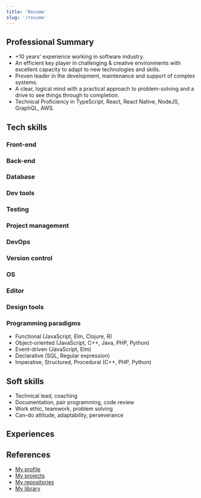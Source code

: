```yaml
---
title: 'Resume'
slug: '/resume'
---
```



## Professional Summary

<!--
- who you are professionally
- why you are the best person for the job
- 2-4 sentences
- mention the job title
- related skills and accomplishments
-->

- +10 years' experience working in software industry.
- An efficient key player in challenging & creative environments with excellent capacity to adapt to new technologies and skills.
- Proven leader in the development, maintenance and support of complex systems.
- A clear, logical mind with a practical approach to problem-solving and a drive to see things through to completion.
- Technical Proficiency in TypeScript, React, React Native, NodeJS, GraphQL, AWS.

<!--
With over 10 years in software development, I am passionate about technologies and the art of programming. That, together with my eclectic range of interests, has laid the groundwork for my career and my education abroad, and it has ultimately led to extensive experience in some of the most interesting areas of software development.

Self-motivated
A team player with strong interpersonal skills and posses a flexible and detail oriented attitude.
An efficient key player in challenging & creative environments with excellent capacity to adapt to new technologies and skills.
I have a clear, logical mind with a practical approach to problem-solving and a drive to see things though to completion.
Dedicated to customer satisfaction with focused delivery of technical solution.
Proven leader in development, maintenance and support of complex systems
Technical Proficiency in ABC,...

In my work, I focus on ensuring a high standard of usability, user experience, performance, security and overall code quality.  I am up to date with trending technologies and I always keep myself informed, anticipating ‘the next big thing’.

## Skills
2-3 hard tech skills, 2-3 soft skills, 1-2 additional skills (qualify you to do the job)
- Technical Lead, Coaching, Documentation
- JavaScript, TypeScript, ReactJS, React Native
- NodeJS, REST APIs, GraphQL
- DevOps, Amazon Web Services
- Agile methodologies, Test Driven Development, Code Review

## Summary
- +10 years' experience working in Software Development
- Experience in the Banking and Financial Services industry
- Solid understanding of React’s fundamental philosophy and component lifecycle
- Experience in Cloud computing and Amazon Web Services
- Strong understanding of RESTful & GraphQL APIs design and microservices-based system
- Solid DevOps and Continuous Delivery skills
- Excellent in problem-solving and analytical skills
- Excellent aptitude to learn new technologies, tools and methodologies
- Proficient in writing clean code, following good principles and design patterns, covered with tests
- Great attention to detail and time-management skills
-->

## Tech skills

<ResumeSetting />

<SkillBars />

### Front-end

<SkillIcons category={SkillCategory.FRONTEND} />

### Back-end

<SkillIcons category={SkillCategory.BACKEND} />

### Database

<SkillIcons category={SkillCategory.DATABASE} />

### Dev tools

<SkillIcons category={SkillCategory.DEV_TOOLS} />

### Testing

<SkillIcons category={SkillCategory.TESTING} />

### Project management

<SkillIcons category={SkillCategory.PROJECT_MANAGEMENT} />

### DevOps

<SkillIcons category={SkillCategory.DEVOPS} />

### Version control

<SkillIcons category={SkillCategory.VERSION_CONTROL} />

### OS

<SkillIcons category={SkillCategory.OS} />

### Editor

<SkillIcons category={SkillCategory.EDITOR} />

### Design tools

<SkillIcons category={SkillCategory.DESIGN} />

### Programming paradigms

- Functional (JavaScript, Elm, Clojure, R)
- Object-oriented (JavaScript, C++, Java, PHP, Python)
- Event-driven (JavaScript, Elm)
- Declarative (SQL, Regular expression)
- Imperative, Structured, Procedural (C++, PHP, Python)

## Soft skills

- Technical lead, coaching
- Documentation, pair programming, code review
- Work ethic, teamwork, problem solving
- Can-do attitude, adaptability, perseverance

## Experiences

<Experiences />

<!--
4-6 bullets for duties, responsibilities, achievements
include numbers and metrics to demonstrate the value

- Responsible for maintaining the existing code and developing new features
- Play the role of architect and technical lead
- Design, build, and maintain efficient, reusable, and reliable JavaScript code
-->

## References

- [My profile](https://www.linkedin.com/in/loc-phan/)
- [My projects](/tags/project)
- [My repositories](https://github.com/locphan87)
- [My library](https://books.google.com/books?uid=100189658681647990568&hl=en)
